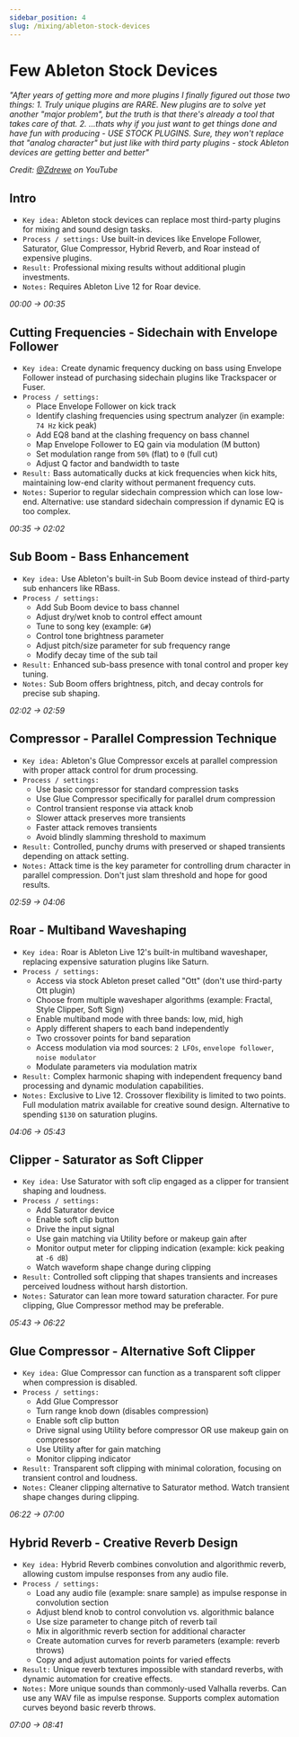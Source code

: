 ```yaml
---
sidebar_position: 4
slug: /mixing/ableton-stock-devices
---
```


# Few Ableton Stock Devices

<i>
"After years of getting more and more plugins I finally figured out those two things:
1. Truly unique plugins are RARE. New plugins are to solve yet another "major problem", but the truth is that there's already a tool that takes care of that.
2. ...thats why if you just want to get things done and have fun with producing - USE STOCK PLUGINS. Sure, they won't replace that "analog character" but just like with third party plugins - stock Ableton devices are getting better and better"
</i>

*Credit: [@Zdrewe](https://www.youtube.com/@Zdrewe) on YouTube*


## Intro

- `Key idea:` Ableton stock devices can replace most third-party plugins for mixing and sound design tasks.
- `Process / settings:` Use built-in devices like Envelope Follower, Saturator, Glue Compressor, Hybrid Reverb, and Roar instead of expensive plugins.
- `Result:` Professional mixing results without additional plugin investments.
- `Notes:` Requires Ableton Live 12 for Roar device.

*00:00 → 00:35*
<VideoPlayer videoId="LNkmHsP_Z1o" overlay={intro} timeSec={0} />

## Cutting Frequencies - Sidechain with Envelope Follower

- `Key idea:` Create dynamic frequency ducking on bass using Envelope Follower instead of purchasing sidechain plugins like Trackspacer or Fuser.
- `Process / settings:`
  - Place Envelope Follower on kick track
  - Identify clashing frequencies using spectrum analyzer (in example: `74 Hz` kick peak)
  - Add EQ8 band at the clashing frequency on bass channel
  - Map Envelope Follower to EQ gain via modulation (M button)
  - Set modulation range from `50%` (flat) to `0` (full cut)
  - Adjust Q factor and bandwidth to taste
- `Result:` Bass automatically ducks at kick frequencies when kick hits, maintaining low-end clarity without permanent frequency cuts.
- `Notes:` Superior to regular sidechain compression which can lose low-end. Alternative: use standard sidechain compression if dynamic EQ is too complex.

*00:35 → 02:02*
<VideoPlayer videoId="LNkmHsP_Z1o" overlay={cuttingFrequencies} timeSec={35} />

## Sub Boom - Bass Enhancement

- `Key idea:` Use Ableton's built-in Sub Boom device instead of third-party sub enhancers like RBass.
- `Process / settings:`
  - Add Sub Boom device to bass channel
  - Adjust dry/wet knob to control effect amount
  - Tune to song key (example: `G#`)
  - Control tone brightness parameter
  - Adjust pitch/size parameter for sub frequency range
  - Modify decay time of the sub tail
- `Result:` Enhanced sub-bass presence with tonal control and proper key tuning.
- `Notes:` Sub Boom offers brightness, pitch, and decay controls for precise sub shaping.

*02:02 → 02:59*
<VideoPlayer videoId="LNkmHsP_Z1o" overlay={subBoom} timeSec={122} />

## Compressor - Parallel Compression Technique

- `Key idea:` Ableton's Glue Compressor excels at parallel compression with proper attack control for drum processing.
- `Process / settings:`
  - Use basic compressor for standard compression tasks
  - Use Glue Compressor specifically for parallel drum compression
  - Control transient response via attack knob
  - Slower attack preserves more transients
  - Faster attack removes transients
  - Avoid blindly slamming threshold to maximum
- `Result:` Controlled, punchy drums with preserved or shaped transients depending on attack setting.
- `Notes:` Attack time is the key parameter for controlling drum character in parallel compression. Don't just slam threshold and hope for good results.

*02:59 → 04:06*
<VideoPlayer videoId="LNkmHsP_Z1o" overlay={compressor} timeSec={179} />

## Roar - Multiband Waveshaping

- `Key idea:` Roar is Ableton Live 12's built-in multiband waveshaper, replacing expensive saturation plugins like Saturn.
- `Process / settings:`
  - Access via stock Ableton preset called "Ott" (don't use third-party Ott plugin)
  - Choose from multiple waveshaper algorithms (example: Fractal, Style Clipper, Soft Sign)
  - Enable multiband mode with three bands: low, mid, high
  - Apply different shapers to each band independently
  - Two crossover points for band separation
  - Access modulation via mod sources: `2 LFOs`, `envelope follower`, `noise modulator`
  - Modulate parameters via modulation matrix
- `Result:` Complex harmonic shaping with independent frequency band processing and dynamic modulation capabilities.
- `Notes:` Exclusive to Live 12. Crossover flexibility is limited to two points. Full modulation matrix available for creative sound design. Alternative to spending `$130` on saturation plugins.

*04:06 → 05:43*
<VideoPlayer videoId="LNkmHsP_Z1o" overlay={roar} timeSec={246} />

## Clipper - Saturator as Soft Clipper

- `Key idea:` Use Saturator with soft clip engaged as a clipper for transient shaping and loudness.
- `Process / settings:`
  - Add Saturator device
  - Enable soft clip button
  - Drive the input signal
  - Use gain matching via Utility before or makeup gain after
  - Monitor output meter for clipping indication (example: kick peaking at `-6 dB`)
  - Watch waveform shape change during clipping
- `Result:` Controlled soft clipping that shapes transients and increases perceived loudness without harsh distortion.
- `Notes:` Saturator can lean more toward saturation character. For pure clipping, Glue Compressor method may be preferable.

*05:43 → 06:22*
<VideoPlayer videoId="LNkmHsP_Z1o" overlay={clipper} timeSec={343} />

## Glue Compressor - Alternative Soft Clipper

- `Key idea:` Glue Compressor can function as a transparent soft clipper when compression is disabled.
- `Process / settings:`
  - Add Glue Compressor
  - Turn range knob down (disables compression)
  - Enable soft clip button
  - Drive signal using Utility before compressor OR use makeup gain on compressor
  - Use Utility after for gain matching
  - Monitor clipping indicator
- `Result:` Transparent soft clipping with minimal coloration, focusing on transient control and loudness.
- `Notes:` Cleaner clipping alternative to Saturator method. Watch transient shape changes during clipping.

*06:22 → 07:00*
<VideoPlayer videoId="LNkmHsP_Z1o" overlay={glueCompressor} timeSec={382} />

## Hybrid Reverb - Creative Reverb Design

- `Key idea:` Hybrid Reverb combines convolution and algorithmic reverb, allowing custom impulse responses from any audio file.
- `Process / settings:`
  - Load any audio file (example: snare sample) as impulse response in convolution section
  - Adjust blend knob to control convolution vs. algorithmic balance
  - Use size parameter to change pitch of reverb tail
  - Mix in algorithmic reverb section for additional character
  - Create automation curves for reverb parameters (example: reverb throws)
  - Copy and adjust automation points for varied effects
- `Result:` Unique reverb textures impossible with standard reverbs, with dynamic automation for creative effects.
- `Notes:` More unique sounds than commonly-used Valhalla reverbs. Can use any WAV file as impulse response. Supports complex automation curves beyond basic reverb throws.

*07:00 → 08:41*
<VideoPlayer videoId="LNkmHsP_Z1o" overlay={hybridReverb} timeSec={420} />
